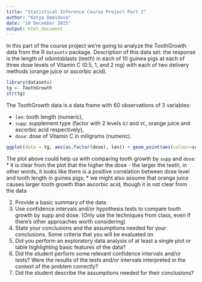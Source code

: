 ```yaml
---
title: "Statistical Inference Course Project Part 2"
author: "Katya Demidova"
date: "10 December 2015"
output: html_document
---
```



In this part of the course project we're going to analyze the ToothGrowth data from the R `datasets` package. Description of this data set: the response is the length of odontoblasts (teeth) in each of 10 guinea pigs at each of three dose levels of Vitamin C (0.5, 1, and 2 mg) with each of two delivery methods (orange juice or ascorbic acid).

```r
library(datasets)
tg <- ToothGrowth
str(tg)
```

The ToothGrowth data is a data frame with 60 observations of 3 variables:

* `len`: tooth length (numeric),
* `supp`: supplement type (factor with 2 levels `OJ` and `VC`, orange juice and ascorbic acid respectively),
* `dose`: dose of Vitamin C in miligrams (numeric).

```r
ggplot(data = tg, aes(as.factor(dose), len)) + geom_point(aes(colour=supp), size=4) + ggtitle("Tooth growth by dose of Vitamin C\n") + facet_grid(. ~ supp)
```

The plot above could help us with comparing tooth growth by `supp` and `dose`:
* it is clear from the plot that the higher the dose - the larger the teeth, in other words, it looks like there is a positive correlation between dose level and tooth length in guinea pigs;
* we might also assume that orange juice causes larger tooth growth than ascorbic acid, though it is not clear from the data

2. Provide a basic summary of the data.
3. Use confidence intervals and/or hypothesis tests to compare tooth growth by supp and dose. (Only use the techniques from class, even if there's other approaches worth considering)
4. State your conclusions and the assumptions needed for your conclusions. 
Some criteria that you will be evaluated on
1. Did you  perform an exploratory data analysis of at least a single plot or table highlighting basic features of the data?
2. Did the student perform some relevant confidence intervals and/or tests?
Were the results of the tests and/or intervals interpreted in the context of the problem correctly? 
3. Did the student describe the assumptions needed for their conclusions?